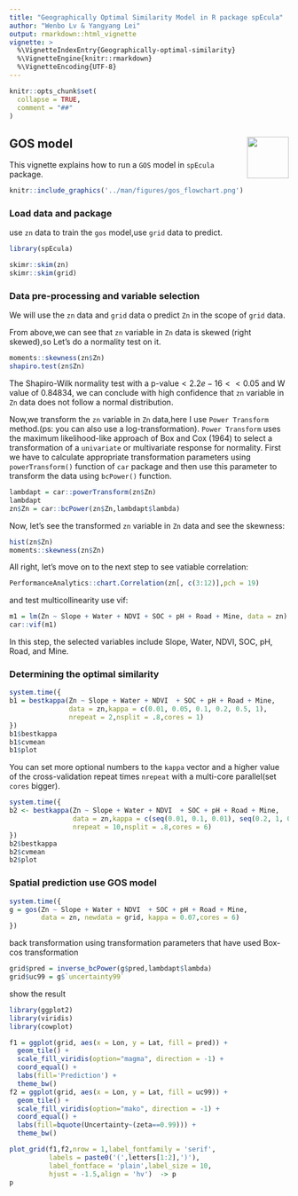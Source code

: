 ```yaml
---
title: "Geographically Optimal Similarity Model in R package spEcula"
author: "Wenbo Lv & Yangyang Lei"
output: rmarkdown::html_vignette
vignette: >
  %\VignetteIndexEntry{Geographically-optimal-similarity}
  %\VignetteEngine{knitr::rmarkdown}
  %\VignetteEncoding{UTF-8}
---
```


```r
knitr::opts_chunk$set(
  collapse = TRUE,
  comment = "##"
)
```

##  GOS model <img src="../man/figures/logo.png" align="right" height="75"/>

This vignette explains how to run a `GOS` model in `spEcula` package.

```r
knitr::include_graphics('../man/figures/gos_flowchart.png')
```

### Load data and package

use `zn` data to train the `gos` model,use `grid` data to predict.

```r
library(spEcula)

skimr::skim(zn)
skimr::skim(grid)
```

### Data pre-processing and variable selection

We will use the `zn` data and `grid` data o predict `Zn` in the scope of `grid` data.

From above,we can see that `zn` variable in `Zn` data is skewed (right skewed),so Let's 
do a normality test on it.

```r
moments::skewness(zn$Zn)
shapiro.test(zn$Zn)
```

The Shapiro-Wilk normality test with a $\text{p-value} < 2.2e-16 << 0.05$ and W value of $0.84834$, we can conclude with high confidence that `zn` variable in `Zn` data does not follow a normal distribution.

Now,we transform the `zn` variable in `Zn` data,here I use `Power Transform` method.(ps: you can also use a log-transformation). `Power Transform` uses the maximum likelihood-like approach of Box and Cox (1964) to select a transformation of a `univariate` or multivariate response for normality. First we have to calculate appropriate transformation parameters using `powerTransform()` function of `car` package and then use this parameter to transform the data using `bcPower()` function.

```r
lambdapt = car::powerTransform(zn$Zn)
lambdapt
zn$Zn = car::bcPower(zn$Zn,lambdapt$lambda)
```

Now, let's see the transformed `zn` variable in `Zn` data and see the skewness:

```r
hist(zn$Zn)
moments::skewness(zn$Zn)
```

All right, let's move on to the next step to see vatiable correlation:

```r
PerformanceAnalytics::chart.Correlation(zn[, c(3:12)],pch = 19)
```

and test multicollinearity use vif:

```r
m1 = lm(Zn ~ Slope + Water + NDVI + SOC + pH + Road + Mine, data = zn)
car::vif(m1)
```

In this step, the selected variables include Slope, Water, NDVI, SOC, pH, Road, and Mine.

### Determining the optimal similarity

```r
system.time({
b1 = bestkappa(Zn ~ Slope + Water + NDVI  + SOC + pH + Road + Mine,
               data = zn,kappa = c(0.01, 0.05, 0.1, 0.2, 0.5, 1),
               nrepeat = 2,nsplit = .8,cores = 1)
})
b1$bestkappa
b1$cvmean
b1$plot
```

You can set more optional numbers to the `kappa` vector and a higher value of the cross-validation repeat times `nrepeat` with a multi-core parallel(set `cores` bigger).

```r
system.time({
b2 <- bestkappa(Zn ~ Slope + Water + NDVI  + SOC + pH + Road + Mine,
                data = zn,kappa = c(seq(0.01, 0.1, 0.01), seq(0.2, 1, 0.1)),
                nrepeat = 10,nsplit = .8,cores = 6)
})
b2$bestkappa
b2$cvmean
b2$plot
```

### Spatial prediction use GOS model

```r
system.time({
g = gos(Zn ~ Slope + Water + NDVI  + SOC + pH + Road + Mine,
        data = zn, newdata = grid, kappa = 0.07,cores = 6)
})
```

back transformation using transformation parameters that have used Box-cos transformation

```r
grid$pred = inverse_bcPower(g$pred,lambdapt$lambda)
grid$uc99 = g$`uncertainty99`
```

show the result

```r
library(ggplot2)
library(viridis)
library(cowplot)

f1 = ggplot(grid, aes(x = Lon, y = Lat, fill = pred)) +
  geom_tile() +
  scale_fill_viridis(option="magma", direction = -1) + 
  coord_equal() +
  labs(fill='Prediction') +
  theme_bw() 
f2 = ggplot(grid, aes(x = Lon, y = Lat, fill = uc99)) +
  geom_tile() +
  scale_fill_viridis(option="mako", direction = -1) + 
  coord_equal() +
  labs(fill=bquote(Uncertainty~(zeta==0.99))) +
  theme_bw() 

plot_grid(f1,f2,nrow = 1,label_fontfamily = 'serif',
          labels = paste0('(',letters[1:2],')'),
          label_fontface = 'plain',label_size = 10,
          hjust = -1.5,align = 'hv')  -> p
p
```
